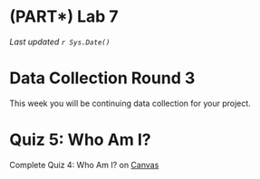 # (PART\*) Lab 7 {-}

*Last updated `r Sys.Date()`*

# Data Collection Round 3 {-}

This week you will be continuing data collection for your project.

# Quiz 5: Who Am I? {-}

Complete Quiz 4: Who Am I? on [Canvas](https://canvas.ubc.ca/courses/113910)